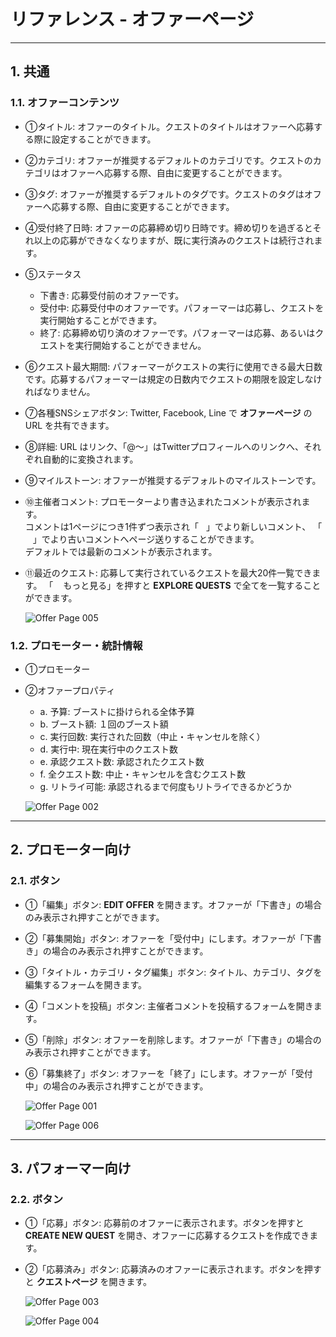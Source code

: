 # リファレンス - オファーページ

---

## 1. 共通

### 1.1. オファーコンテンツ

- ①タイトル: オファーのタイトル。クエストのタイトルはオファーへ応募する際に設定することができます。
- ②カテゴリ: オファーが推奨するデフォルトのカテゴリです。クエストのカテゴリはオファーへ応募する際、自由に変更することができます。
- ③タグ: オファーが推奨するデフォルトのタグです。クエストのタグはオファーへ応募する際、自由に変更することができます。
- ④受付終了日時: オファーの応募締め切り日時です。締め切りを過ぎるとそれ以上の応募ができなくなりますが、既に実行済みのクエストは続行されます。
- ⑤ステータス
  - 下書き: 応募受付前のオファーです。
  - 受付中: 応募受付中のオファーです。パフォーマーは応募し、クエストを実行開始することができます。
  - 終了: 応募締め切り済のオファーです。パフォーマーは応募、あるいはクエストを実行開始することができません。
- ⑥クエスト最大期間: パフォーマーがクエストの実行に使用できる最大日数です。応募するパフォーマーは規定の日数内でクエストの期限を設定しなければなりません。
- ⑦各種SNSシェアボタン: Twitter, Facebook, Line で **オファーページ** の URL を共有できます。
- ⑧詳細: URL はリンク、「@～」はTwitterプロフィールへのリンクへ、それぞれ自動的に変換されます。
- ⑨マイルストーン: オファーが推奨するデフォルトのマイルストーンです。
- ⑩主催者コメント: プロモーターより書き込まれたコメントが表示されます。<br />
  コメントは1ページにつき1件ずつ表示され「<img src="/user-manual/chevron-left-solid.svg" className="inline" height="12" />」でより新しいコメント、
  「<img src="/user-manual/chevron-right-solid.svg" className="inline" height="12" />」でより古いコメントへページ送りすることができます。<br />
  デフォルトでは最新のコメントが表示されます。
- ⑪最近のクエスト: 応募して実行されているクエストを最大20件一覧できます。
  「<img src="/user-manual/search-solid.svg" className="inline" height="12" /> もっと見る」を押すと **EXPLORE QUESTS** で全てを一覧することができます。

  ![Offer Page 005](/user-manual/ja/reference/offer-page-005.png)

### 1.2. プロモーター・統計情報

- ①プロモーター
- ②オファープロパティ
  - a. 予算: ブーストに掛けられる全体予算
  - b. ブースト額: １回のブースト額
  - c. 実行回数: 実行された回数（中止・キャンセルを除く）
  - d. 実行中: 現在実行中のクエスト数
  - e. 承認クエスト数: 承認されたクエスト数
  - f. 全クエスト数: 中止・キャンセルを含むクエスト数
  - g. リトライ可能: 承認されるまで何度もリトライできるかどうか

  ![Offer Page 002](/user-manual/ja/reference/offer-page-002.png)

---

## 2. プロモーター向け

### 2.1. ボタン

- ①「編集」ボタン: **EDIT OFFER** を開きます。オファーが「下書き」の場合のみ表示され押すことができます。
- ②「募集開始」ボタン: オファーを「受付中」にします。オファーが「下書き」の場合のみ表示され押すことができます。
- ③「タイトル・カテゴリ・タグ編集」ボタン: タイトル、カテゴリ、タグを編集するフォームを開きます。
- ④「コメントを投稿」ボタン: 主催者コメントを投稿するフォームを開きます。
- ⑤「削除」ボタン: オファーを削除します。オファーが「下書き」の場合のみ表示され押すことができます。
- ⑥「募集終了」ボタン: オファーを「終了」にします。オファーが「受付中」の場合のみ表示され押すことができます。

  ![Offer Page 001](/user-manual/ja/reference/offer-page-001.png)

  ![Offer Page 006](/user-manual/ja/reference/offer-page-006.png)

---

## 3. パフォーマー向け

### 2.2. ボタン

- ①「応募」ボタン: 応募前のオファーに表示されます。ボタンを押すと **CREATE NEW QUEST** を開き、オファーに応募するクエストを作成できます。
- ②「応募済み」ボタン: 応募済みのオファーに表示されます。ボタンを押すと **クエストページ** を開きます。

  ![Offer Page 003](/user-manual/ja/reference/offer-page-003.png)

  ![Offer Page 004](/user-manual/ja/reference/offer-page-004.png)